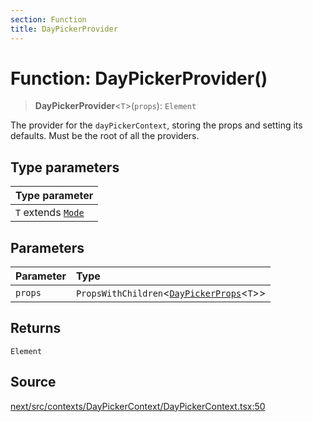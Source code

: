 ```yaml
---
section: Function
title: DayPickerProvider
---
```


# Function: DayPickerProvider()

> **DayPickerProvider**\<`T`\>(`props`): `Element`

The provider for the `dayPickerContext`, storing the props and setting its
defaults. Must be the root of all the providers.

## Type parameters

| Type parameter |
| :------ |
| `T` extends [`Mode`](/api/next/type-aliases/Mode.mdx) |

## Parameters

| Parameter | Type |
| :------ | :------ |
| `props` | `PropsWithChildren`\<[`DayPickerProps`](/api/next/type-aliases/DayPickerProps.mdx)\<`T`\>\> |

## Returns

`Element`

## Source

[next/src/contexts/DayPickerContext/DayPickerContext.tsx:50](https://github.com/gpbl/react-day-picker/blob/a8bfa5451/next/src/contexts/DayPickerContext/DayPickerContext.tsx#L50)
